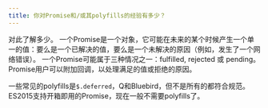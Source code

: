 ```yaml
---
title: 你对Promise和/或其polyfills的经验有多少？
---
```


对此了解多少。 一个Promise是一个对象，它可能在未来的某个时候产生一个单一的值：要么是一个已解决的值，要么是一个未解决的原因（例如，发生了一个网络错误）。 一个Promise可能属于三种情况之一：fulfilled, rejected 或 pending。 Promise用户可以附加回调，以处理满足的值或拒绝的原因。

一些常见的polyfills是`$.deferred`，Q和Bluebird，但不是所有的都符合规范。 ES2015支持开箱即用的Promise，现在一般不需要polyfills了。
